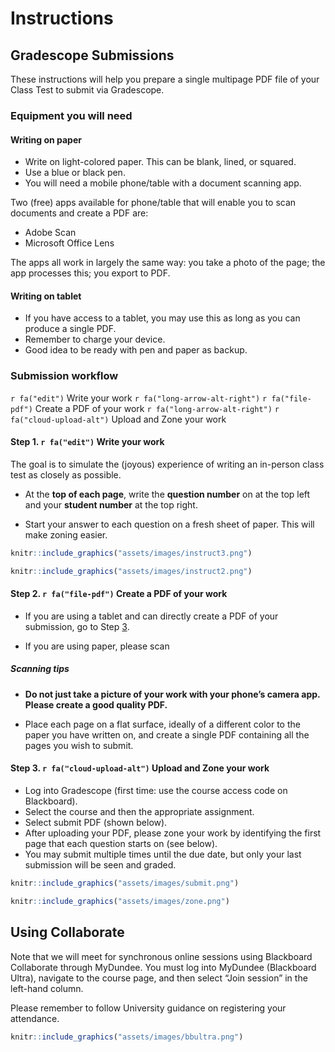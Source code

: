 # Instructions {-#instructions}

## Gradescope Submissions {-}

These instructions will help you prepare a single multipage PDF file of your Class Test to submit via Gradescope.

### Equipment you will need {-#equipment}

#### Writing on paper  {-}

- Write on light-colored paper. This can be blank, lined, or squared. 
- Use a blue or black pen.
- You will need a mobile phone/table with a document scanning app. 

Two (free) apps available for phone/table that will enable you to scan documents and create a PDF are:

- Adobe Scan
- Microsoft Office Lens

The apps all work in largely the same way: you take a photo of the page; the app processes this; you export to PDF.

#### Writing on tablet  {-}

- If you have access to a tablet, you may use this as long as you can produce a single PDF. 
- Remember to charge your device. 
- Good idea to be ready with pen and paper as backup. 




### Submission workflow {-#workflow}

`r fa("edit")` Write your work 
\hspace*{1em} `r fa("long-arrow-alt-right")` 
\hspace*{1em} `r fa("file-pdf")` Create a PDF of your work 
\hspace*{1em} `r fa("long-arrow-alt-right")` 
\hspace*{1em} `r fa("cloud-upload-alt")` Upload and Zone your work 

#### Step 1. `r fa("edit")` Write your work {-#step1}

The goal is to simulate the (joyous) experience of writing an in-person class test as closely as possible. 

- At the **top of each page**, write the **question number** on at the top left and your **student number** at the top right. 

- Start your answer to each question on a fresh sheet of paper. This will make zoning easier. 

```r
knitr::include_graphics("assets/images/instruct3.png")
```
<!-- ![Figure: Good practice---each page contains a separate question with question number at top left and student number at top right.](assets/images/instruct3.png "Each page contains a separate question with question number at top left and student number at top right.") -->

```r
knitr::include_graphics("assets/images/instruct2.png")
```
<!-- ![Figure: Not good practice---please avoide placing two questions on the same page.](assets/images/instruct2.png "Please avoide placing two questions on the same page.") -->


#### Step 2. `r fa("file-pdf")` Create a PDF of your work {-#step2}

- If you are using a tablet and can directly create a PDF of your submission, go to Step [3](step3).

- If you are using paper, please scan 

##### Scanning tips {-}

- **Do not just take a picture of your work with your phone's camera app. Please create a good quality PDF.**

- Place each page on a flat surface, ideally of a different color to the paper you have written on, and create a single PDF containing all the pages you wish to submit.


#### Step 3. `r fa("cloud-upload-alt")` Upload and Zone your work {-#step3}

- Log into Gradescope (first time: use the course access code on Blackboard).
- Select the course and then the appropriate assignment. 
- Select submit PDF (shown below).
- After uploading your PDF, please zone your work by identifying the first page that each question starts on (see below).
- You may submit multiple times until the due date, but only your last submission will be seen and graded.

```r
knitr::include_graphics("assets/images/submit.png")
```   

<!-- ![Figure: Please submit a PDF.](assets/images/submit.png "Diagram highlighting the "Submit PDF" on Gradescope.") -->

```r
knitr::include_graphics("assets/images/zone.png")
```   

<!-- ![Figure: Please associate each question to a page.](assets/images/zone.png "Diagram illustrating the association of each question to a page on Gradescope.") -->


## Using Collaborate {-}

Note that we will meet for synchronous online sessions using Blackboard Collaborate through MyDundee. You must log into MyDundee (Blackboard Ultra), navigate to the course page, and then select "Join session" in the left-hand column. 

Please remember to follow University guidance on registering your attendance. 

```r
knitr::include_graphics("assets/images/bbultra.png")
```   
